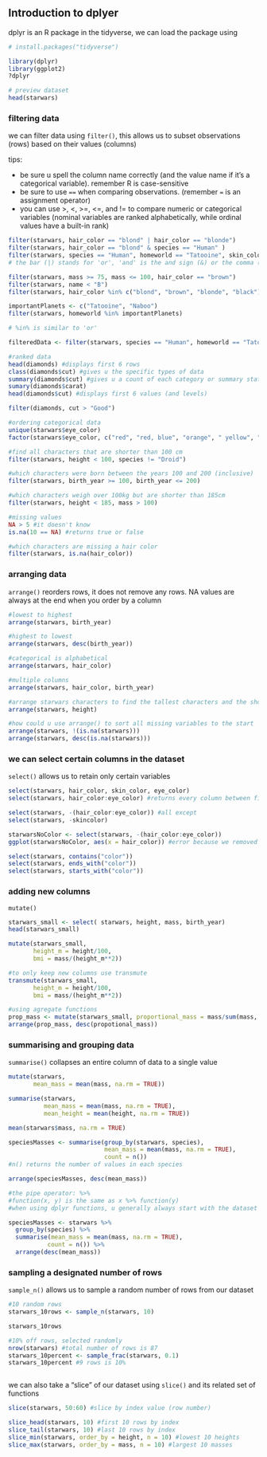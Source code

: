 ## Introduction to dplyer

dplyr is an R package in the tidyverse, we can load the package using

```r
# install.packages("tidyverse")

library(dplyr)
library(ggplot2)
?dplyr

# preview dataset
head(starwars)


```

### filtering data
we can filter data using `filter()`, this allows us to subset observations (rows) based on their values (columns)

tips:

 * be sure u spell the column name correctly (and the value name if it's a categorical variable). remember R is case-sensitive
 * be sure to use `==` when comparing observations. (remember `=` is an assignment operator)
 * you can use >, <, >=, <=, and != to compare numeric or categorical variables (nominal variables are ranked alphabetically, while ordinal values have a built-in rank)

```r

filter(starwars, hair_color == "blond" | hair_color == "blonde")
filter(starwars, hair_color == "blond" & species == "Human" )
filter(starwars, species == "Human", homeworld == "Tatooine", skin_color == "fair")
# the bar (|) stands for 'or', 'and' is the and sign (&) or the comma (,)

filter(starwars, mass >= 75, mass <= 100, hair_color == "brown")
filter(starwars, name < "B")
filter(starwars, hair_color %in% c("blond", "brown", "blonde", "black"))

importantPlanets <- c("Tatooine", "Naboo")
filter(starwars, homeworld %in% importantPlanets)

# %in% is similar to 'or'

filteredData <- filter(starwars, species == "Human", homeworld == "Tatooine", skin_color == "fair")

#ranked data
head(diamonds) #displays first 6 rows
class(diamonds$cut) #gives u the specific types of data
summary(diamonds$cut) #gives u a count of each category or summary statistics if numeric
sumary(diamonds$carat)
head(diamonds$cut) #displays first 6 values (and levels)

filter(diamonds, cut > "Good")

#ordering categorical data
unique(starwars$eye_color)
factor(starwars$eye_color, c("red", "red, blue", "orange", " yellow", "green, yellow", "blue", "blue-gray", "pink", "hazel","brown", "dark", "gold", "black", "white", "unknown"), ordered = TRUE)

#find all characters that are shorter than 100 cm
filter(starwars, height < 100, species != "Droid")

#which characters were born between the years 100 and 200 (inclusive)
filter(starwars, birth_year >= 100, birth_year <= 200)

#which characters weigh over 100kg but are shorter than 185cm
filter(starwars, height < 185, mass > 100)

#missing values
NA > 5 #it doesn't know
is.na(10 == NA) #returns true or false

#which characters are missing a hair color
filter(starwars, is.na(hair_color))
```

### arranging data
`arrange()` reorders rows, it does not remove any rows. NA values are always at the end when you order by a column

```r
#lowest to highest
arrange(starwars, birth_year)

#highest to lowest
arrange(starwars, desc(birth_year))

#categorical is alphabetical
arrange(starwars, hair_color)

#multiple columns
arrange(starwars, hair_color, birth_year)

#arrange starwars characters to find the tallest characters and the shortest characters
arrange(starwars, height)

#how could u use arrange() to sort all missing variables to the start
arrange(starwars, !(is.na(starwars)))
arrange(starwars, desc(is.na(starwars)))

```

### we can select certain columns in the dataset

`select()` allows us to retain only certain variables 

```r

select(starwars, hair_color, skin_color, eye_color)
select(starwars, hair_color:eye_color) #returns every column between first:last

select(starwars, -(hair_color:eye_color)) #all except
select(starwars, -skincolor)

starwarsNoColor <- select(starwars, -(hair_color:eye_color))
ggplot(starwarsNoColor, aes(x = hair_color)) #error because we removed it

select(starwars, contains("color"))
select(starwars, ends_with("color"))
select(starwars, starts_with("color"))

```


### adding new columns
`mutate()`

```r

starwars_small <- select( starwars, height, mass, birth_year)
head(starwars_small)

mutate(starwars_small, 
       height_m = height/100, 
       bmi = mass/(height_m**2))

#to only keep new columns use transmute
transmute(starwars_small, 
       height_m = height/100, 
       bmi = mass/(height_m**2))

#using agregate functions
prop_mass <- mutate(starwars_small, proportional_mass = mass/sum(mass, na.rm = TRUE))
arrange(prop_mass, desc(propotional_mass))

```

### summarising and grouping data

`summarise()` collapses an entire column of data to a single value

```r

mutate(starwars, 
       mean_mass = mean(mass, na.rm = TRUE))

summarise(starwars, 
          mean_mass = mean(mass, na.rm = TRUE),
          mean_height = mean(height, na.rm = TRUE))

mean(starwars$mass, na.rm = TRUE)

speciesMasses <- summarise(group_by(starwars, species),
                           mean_mass = mean(mass, na.rm = TRUE),
                           count = n()) 
#n() returns the number of values in each species

arrange(speciesMasses, desc(mean_mass))

#the pipe operator: %>%
#function(x, y) is the same as x %>% function(y)
#when using dplyr functions, u generally always start with the dataset

speciesMasses <- starwars %>% 
  group_by(species) %>%
  summarise(mean_mass = mean(mass, na.rm = TRUE),
           count = n()) %>% 
  arrange(desc(mean_mass))


```

### sampling a designated number of rows
`sample_n()` allows us to sample a random number of rows from our dataset

```r

#10 random rows
starwars_10rows <- sample_n(starwars, 10)

starwars_10rows

#10% off rows, selected randomly
nrow(starwars) #total number of rows is 87
starwars_10percent <- sample_frac(starwars, 0.1)
starwars_10percent #9 rows is 10%



```

we can also take a "slice" of our dataset using `slice()` and its related set of functions

```r

slice(starwars, 50:60) #slice by index value (row number)

slice_head(starwars, 10) #first 10 rows by index
slice_tail(starwars, 10) #last 10 rows by index
slice_min(starwars, order_by = height, n = 10) #lowest 10 heights
slice_max(starwars, order_by = mass, n = 10) #largest 10 masses

```
